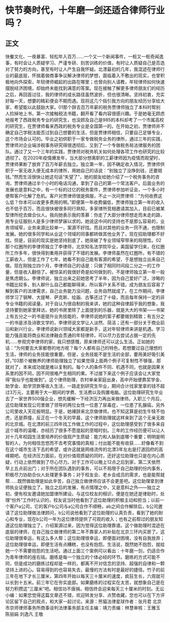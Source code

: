 # 快节奏时代，十年磨一剑还适合律师行业吗？
## 正文
快餐文化、一夜暴富、轻松年入百万……一个又一个新闻事件，一桩又一桩奇闻逸事，有时会让人质疑学习、严谨专研、刻苦训练的价值，有时让人质疑自己是否选对了努力的方向，甚至有时让人产生自我怀疑。北漂最初的几年，我混迹在律师行业的最底层，怀揣着做商事争议解决律师的梦想，面临着入不敷出的现实，也曾积极地向外探索，年轻律师崛起的出路在哪里；也曾向别人请教，年轻律师如何快速摆脱经济困境，却始终未能找到满意的答案。现在接触了解更多律师朋友们的经历之后，再回首过往，我的律师的成长路径虽然波折，但也很清晰。坚持初衷，充实好每一天，想要的精彩便会不期而遇。现将这几个指引我方向的朋友经历分享给大家，希望能以此鼓励大家。01那个辞去百万年薪的税务贾律师独立了本科时帮别人捡掉地上书，第一次接触税法书籍，翻开看了看内容很感兴趣。于是她毫无顾虑地报考了西政税务专业的研究生，也没顾及自己是985的本科却考了一个市属高校的研究生，在贾律师看来西政的税务专业是全国第一的。在开始之初，贾律师并不确定自己学税法能否过到自己想要的生活，但是贾律师相信，只要自己足够专业，这个市场会认可的。毕业之初供职于一家专做税务业务的律所，通过三年的实践，贾律师对企业端涉税事务研究得很透彻后，又到了一个专做税务局法律服务的团队。通过了又一个三年的实践，贾律师对税务机关如何处理各项工作也研究的比较透彻了。在2020年疫情爆发年，当大部分想离职的工薪律师因为疫情而观望时，贾律师果断了放弃了百万年薪去独立。独立第一年，因不确定收入情况，贾律师供职于一家无收入便无成本的律所，用她自己的话说：“别独立了没挣到钱，还要赔钱。”然而生活很快让她这句话“失望了”，她的朋友给她介绍了一个税务事务的咨询，贾律师通过半个小时的电话沟通，拿到了自己的第一个常法客户。后面业务的发展也是意料之中，有一个标的过亿的税务案件，贾律师参加听证会，一个多小时便帮客户化解了危机。客户对贾律师很是佩服，不止一次问贾律师：“为何收费这么低？你本可以收更多费用的啊。”即便第一年收费偏低，贾律师独立第一年的收入也不低于百万，而且很快被很多同行熟知，多家律所竞相邀请其加入，目前已被某型律所挖去做合伙人。我向她表示我的羡慕：你走了大部分律师想走而未走的路，用专业征服别人是多少律师梦寐以求的。她说这中间的坚持也不是那么容易的，业务领域窄，业务来源比较单一，案源不好找。而且对其他的业务一窍不通，也限制发展。她的很多同学和从业这个领域的同事都转做其他业务了，现在招助理都不好找。但是，目前的现实是她坚持到底了，她突破了专业领域窄带来的局限性。02那个红圈所的李律师独立了李律师，北京知名法学院毕业，美国留学归来，在红圈所工作多年，很快得到重用并获得了不错的发展。李律师虽然在红圈所，有不错的工薪收入，但是工作了七年，她看不到自己能有客源的希望，于是想独立出来自己做。现在刚独立四个月，李律师自己的话是：只做了相同时间段二分之一的工作量，但是收入翻倍了。被惊呆的我很好奇是如何做到的，不是律师独立第一年一般是焦虑期么。李律师说，独立出来之前她思考了半年，因为自己爱好广泛，涉略的书籍比较多，别人聊什么自己都能聊得来，所以客户关系不错。成为朋友后容易了解到客户的法律需求，自己业务能力没问题，业务自然就成了。在工作期间，李律师学习了钢琴、大提琴、萨克斯、绘画、古筝还过了十级，而且每年保持一定的非专业书籍的阅读量。对于自认为很自制的我来讲，她的这种自律超乎我的想象，我坚持要到她家里拜访。她的书房里除了上面提到的乐器，就是大大的书架——书架上有五分之一的书是提升业务技能的，李律师说她的案子都要做到精致；有五分之一的书是涉及诗歌文学的，李律师说文学让人淡然、简洁；还有一部分关于商业前沿和新兴行业，李律师说新兴领域大家都是新手，这对年轻律师来讲是机遇。学习能力强且能将商业和法律融会贯通的年轻律师，可以尽力去尝试占据一定的先机……参观完李律师的家，我只想感慨，原来律师还可以这么生活。正如她的话：“为何要去大家都卷的地方呢？每个人都有自己的特色，若想要过自己理想的生活，律师的业务技能很重要。但是，业务技能不是生活的全部，要用美好吸引美好。”03那个被散养的律师助理独立了如果觉得上面两个例子可复制性不够强，那就对了，本来成功就是难以复制的。每个人的条件不同、机遇不同，也就是因果关系里的因不同，因不同很难产生相同的果。不过接下来这个例子应该会让大家觉得“我似乎也能做到”。这个律师助理，农村单亲家庭出身，高中开始便靠奖学金、助学金、助学贷款等收入生活，一路走到研究生毕业，期间合计找家里拿的钱不超过3万元，主要用于大一期间的学费、生活费以及购置电脑。这位助理研究生毕业去了一家世界500强企业，想先缓解一下经济压力再出来做律师。入职三个月后，这位助理发现公司里做了领导的两位女性一位患了尿毒症，一位患了乳腺癌，另外公司里收入天花板明显。于是，她裸辞来北京做律师。也不知这算是初生牛犊不怕虎，还是莽撞，反正在一个冬天的早晨，这个律师助理就这样来到了这个无亲无故的北京城。在北漂的前三四年找工作做工作的过程中，这位助理感受到了很多来自这个城市的温暖，亦经历了很多不愿提起的至暗时刻。三年的工作经历便可以让人对十几年校园生活里培养的价值观产生质疑：能力和人脉到底哪个重要；明明是明智的人，为何相信忽悠而不去考究事情的真相；付出能不能有收获……好像看不到在这个城市生活下去的希望，或许这就是网络流传的北漂3年左右是打道回府的高峰期吧。在经济压力面前，在对价值观质疑的同时，还好这位助理也只是在内心质疑，行动上依然做到了尽心尽力。对于工作可以晚上12点之后到家，第二天依然早上五点前出门；对于所在团队遇到的事务，可以不局限于自己助理的份内事务，积极尽力协助合伙人处理更多事务；对于校友会、老乡会成员的需求，也是能帮就帮……既然做助理是如此辛苦，自己独立做律师应该不会更差吧。这位助理拿到律师执业证便独立了。独立之后的发展，有点情理之中，又是意料之外——独立之初，便有校友邀请她加盟律所建设。与这位校友的相识，便是在她还是律助时，处理“份外”工作时认识的，校友说当时他看到了这位助理的积极主动和担当；以前一个客户a公司，它的客户b公司与a公司合作不顺畅，ab之间合作解除后，b公司邀请了这位助理做法律顾问，b公司说他看到了这位助理的认真负责，看到了她的耐心和专业，现在b公司一年为这位律师提供了可观的收入；也有之前帮过的朋友知道这位助理独立了，介绍案源过来，因为觉得这位助理靠谱。这个做助理时混迹在底层的律师，在自己独立做律师的第二年不靠家人的补贴在北京三环内买房了。这位助理很幸运，有这么多人帮；这位助理很幸运，即便面对困境，没有自我放弃；这位助理很幸运，即便生活有点糟糕，也没有抱怨。生活说，既然她不抱怨，就给她一个不需要抱怨的生活吧。通过上面三个案例可以看出：十年磨一剑，仍适合作为青年律师的座右铭。磨练是每一个独立的个体必经的环节。磨练的方式可能不同，但是成功的磨练过程却是一样的，都离不开对信念的坚持、超强的自律和一颗坚持上进的心。容易得到的也容易失去，最慢的方法有时是最好的捷径。竹子的前三年在地下才长三厘米，第四年开始以每天三十厘米的速度，疯狂生长，六周就可以长到十五米。前三年它在夯实底部。如果磨练的过程实在太苦，就想象自己是在努力积攒这“三厘米”吧。相信功不唐捐，相信终会迎来每天三十厘米的时刻。无讼小编：如果您觉得这篇文章还不错，欢迎转发分享、点赞收藏，您也可以在下方评论区留下自己的观点，和大家一起讨论。来源：熊猫法律星球作者：张月君 北京市京师律师事务所商事谈判法律事务部主任主编：靖力责编：林慧审核：王雅玉 陈丽娟 刘逸凡 王敬